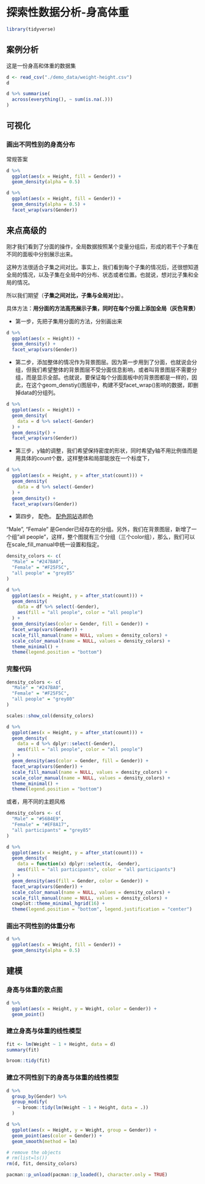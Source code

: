 # 探索性数据分析-身高体重 {#eda-height}


```r
library(tidyverse)
```


## 案例分析

这是一份身高和体重的数据集
```r
d <- read_csv("./demo_data/weight-height.csv")
d
```

```r
d %>% summarise(
  across(everything(), ~ sum(is.na(.)))
)
```


## 可视化
### 画出不同性别的身高分布

常规答案
```r
d %>%
  ggplot(aes(x = Height, fill = Gender)) +
  geom_density(alpha = 0.5)
```


```r
d %>%
  ggplot(aes(x = Height, fill = Gender)) +
  geom_density(alpha = 0.5) +
  facet_wrap(vars(Gender))
```


## 来点高级的

刚才我们看到了分面的操作，全局数据按照某个变量分组后，形成的若干个子集在不同的面板中分别展示出来。

这种方法很适合子集之间对比。事实上，我们看到每个子集的情况后，还很想知道全局的情况，以及子集在全局中的分布、状态或者位置。也就说，想对比子集和全局的情况。

所以我们期望（**子集之间对比，子集与全局对比**）。

具体方法：**用分面的方法高亮展示子集，同时在每个分面上添加全局（灰色背景）**




- 第一步，先把子集用分面的方法，分别画出来

```r
d %>%
  ggplot(aes(x = Height)) +
  geom_density() +
  facet_wrap(vars(Gender))
```


- 第二步，添加整体的情况作为背景图层。因为第一步用到了分面，也就说会分组，但我们希望整体的背景图层不受分面信息影响，或者叫背景图层不需要分组，而是显示全部。也就说，要保证每个分面面板中的背景图都是一样的，因此，在这个geom_denstiy()图层中，构建不受facet_wrap()影响的数据，即删掉data的分组列。

```r
d %>%
  ggplot(aes(x = Height)) +
  geom_density(
    data = d %>% select(-Gender)
  ) +
  geom_density() +
  facet_wrap(vars(Gender))
```

- 第三步，y轴的调整，我们希望保持密度的形状，同时希望y轴不用比例值而是用具体的count个数，这样整体和局部能放在一个标度下，

```r
d %>%
  ggplot(aes(x = Height, y = after_stat(count))) +
  geom_density(
    data = d %>% select(-Gender)
  ) +
  geom_density() +
  facet_wrap(vars(Gender))
```


- 第四步， 配色。
[配色网站](https://coolors.co/50514f-f25f5c-ffe066-247ba0-70c1b3)选颜色

"Male", "Female" 是Gender已经存在的分组。另外，我们在背景图层，新增了一个组"all people"，这样，整个图就有三个分组（三个color组），那么，我们可以在scale_fill_manual中统一设置和指定。

```r
density_colors <- c(
  "Male" = "#247BA0",
  "Female" = "#F25F5C",
  "all people" = "grey85"
)
```


```r
d %>%
  ggplot(aes(x = Height, y = after_stat(count))) +
  geom_density(
    data = df %>% select(-Gender),
    aes(fill = "all people", color = "all people")
  ) +
  geom_density(aes(color = Gender, fill = Gender)) +
  facet_wrap(vars(Gender)) +
  scale_fill_manual(name = NULL, values = density_colors) +
  scale_color_manual(name = NULL, values = density_colors) +
  theme_minimal() +
  theme(legend.position = "bottom")
```




### 完整代码

```r
density_colors <- c(
  "Male" = "#247BA0",
  "Female" = "#F25F5C",
  "all people" = "grey80"
)

scales::show_col(density_colors)
```


```r
d %>%
  ggplot(aes(x = Height, y = after_stat(count))) +
  geom_density(
    data = d %>% dplyr::select(-Gender),
    aes(fill = "all people", color = "all people")
  ) +
  geom_density(aes(color = Gender, fill = Gender)) +
  facet_wrap(vars(Gender)) +
  scale_fill_manual(name = NULL, values = density_colors) +
  scale_color_manual(name = NULL, values = density_colors) +
  theme_minimal() +
  theme(legend.position = "bottom")
```





或者，用不同的主题风格
```r
density_colors <- c(
  "Male" = "#56B4E9",
  "Female" = "#EF8A17",
  "all participants" = "grey85"
)

d %>%
  ggplot(aes(x = Height, y = after_stat(count))) +
  geom_density(
    data = function(x) dplyr::select(x, -Gender),
    aes(fill = "all participants", color = "all participants")
  ) +
  geom_density(aes(fill = Gender, color = Gender)) +
  facet_wrap(vars(Gender)) +
  scale_color_manual(name = NULL, values = density_colors) +
  scale_fill_manual(name = NULL, values = density_colors) +
  cowplot::theme_minimal_hgrid(16) +
  theme(legend.position = "bottom", legend.justification = "center")
```





### 画出不同性别的体重分布

```r
d %>%
  ggplot(aes(x = Weight, fill = Gender)) +
  geom_density(alpha = 0.5)
```



## 建模
### 身高与体重的散点图
```r
d %>%
  ggplot(aes(x = Height, y = Weight, color = Gender)) +
  geom_point()
```


### 建立身高与体重的线性模型
```r
fit <- lm(Weight ~ 1 + Height, data = d)
summary(fit)
```


```r
broom::tidy(fit)
```


### 建立不同性别下的身高与体重的线性模型

```r
d %>%
  group_by(Gender) %>%
  group_modify(
    ~ broom::tidy(lm(Weight ~ 1 + Height, data = .))
  )
```


```r
d %>%
  ggplot(aes(x = Height, y = Weight, group = Gender)) +
  geom_point(aes(color = Gender)) +
  geom_smooth(method = lm)
```



```r
# remove the objects
# rm(list=ls())
rm(d, fit, density_colors)
```

```r
pacman::p_unload(pacman::p_loaded(), character.only = TRUE)
```
